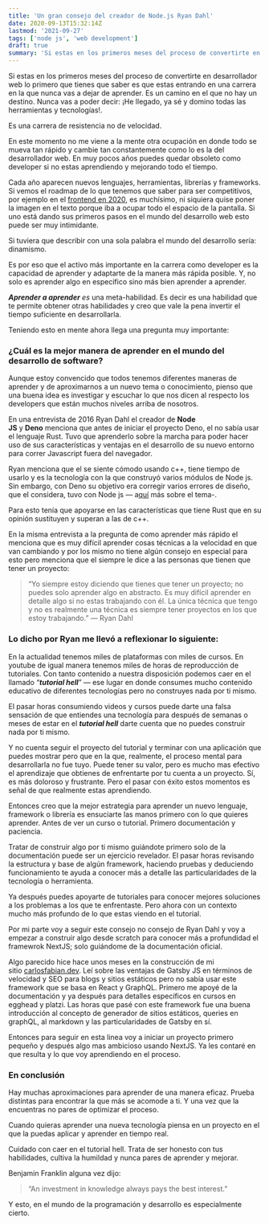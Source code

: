 ```yaml
---
title: 'Un gran consejo del creador de Node.js Ryan Dahl'
date: 2020-09-13T15:32:14Z
lastmod: '2021-09-27'
tags: ['node js', 'web development']
draft: true
summary: 'Si estas en los primeros meses del proceso de convertirte en desarrollador web este consejo podría acelerar tu carrera.'
---
```


Si estas en los primeros meses del proceso de convertirte en desarrollador web lo primero que tienes que saber es que estas entrando en una carrera en la que nunca vas a dejar de aprender. Es un camino en el que no hay un destino. Nunca vas a poder decir: ¡He llegado, ya sé y domino todas las herramientas y tecnologías!.

Es una carrera de resistencia no de velocidad.

En este momento no me viene a la mente otra ocupación en donde todo se mueva tan rápido y cambie tan constantemente como lo es la del desarrollador web. En muy pocos años puedes quedar obsoleto como developer si no estas aprendiendo y mejorando todo el tiempo.

Cada año aparecen nuevos lenguajes, herramientas, librerías y frameworks. Si vemos el roadmap de lo que tenemos que saber para ser competitivos, por ejemplo en el [frontend en 2020](https://roadmap.sh/roadmaps/frontend.png), es muchísimo, ni siquiera quise poner la imagen en el texto porque iba a ocupar todo el espacio de la pantalla. Si uno está dando sus primeros pasos en el mundo del desarrollo web esto puede ser muy intimidante.

Si tuviera que describir con una sola palabra el mundo del desarrollo sería: dinamismo.

Es por eso que el activo más importante en la carrera como developer es la capacidad de aprender y adaptarte de la manera más rápida posible. Y, no solo es aprender algo en especifico sino más bien aprender a aprender.

***Aprender a aprender** es* una meta-habilidad. Es decir es una habilidad que te permite obtener otras habilidades y creo que vale la pena invertir el tiempo suficiente en desarrollarla.

Teniendo esto en mente ahora llega una pregunta muy importante:

### **¿Cuál es la mejor manera de aprender en el mundo del desarrollo de software?**

Aunque estoy convencido que todos tenemos diferentes maneras de aprender y de aproximarnos a un nuevo tema o conocimiento, pienso que una buena idea es investigar y escuchar lo que nos dicen al respecto los developers que están muchos niveles arriba de nosotros.

En una entrevista de 2016 Ryan Dahl el creador de **Node JS** y **Deno** menciona que antes de iniciar el proyecto Deno, el no sabía usar el lenguaje Rust. Tuvo que aprenderlo sobre la marcha para poder hacer uso de sus características y ventajas en el desarrollo de su nuevo entorno para correr Javascript fuera del navegador.

Ryan menciona que el se siente cómodo usando c++, tiene tiempo de usarlo y es la tecnología con la que construyó varios módulos de Node js. Sin embargo, con Deno su objetivo era corregir varios errores de diseño, que el considera, tuvo con Node js — a[quí](https://www.youtube.com/watch?v=M3BM9TB-8yA) más sobre el tema-.

Para esto tenía que apoyarse en las características que tiene Rust que en su opinión sustituyen y superan a las de c++.

En la misma entrevista a la pregunta de como aprender más rápido el menciona que es muy difícil aprender cosas técnicas a la velocidad en que van cambiando y por los mismo no tiene algún consejo en especial para esto pero menciona que el siempre le dice a las personas que tienen que tener un proyecto:

> “Yo siempre estoy diciendo que tienes que tener un proyecto; no puedes solo aprender algo en abstracto. Es muy difícil aprender en detalle algo si no estas trabajando con él. La única técnica que tengo y no es realmente una técnica es siempre tener proyectos en los que estoy trabajando.” — Ryan Dahl
> 

### **Lo dicho por Ryan me llevó a reflexionar lo siguiente:**

En la actualidad tenemos miles de plataformas con miles de cursos. En youtube de igual manera tenemos miles de horas de reproducción de tutoriales. Con tanto contenido a nuestra disposición podemos caer en el llamado “***tutorial hell***” — ese lugar en donde consumes mucho contenido educativo de diferentes tecnologías pero no construyes nada por ti mismo.

El pasar horas consumiendo videos y cursos puede darte una falsa sensación de que entiendes una tecnología para después de semanas o meses de estar en el ***tutorial hell*** darte cuenta que no puedes construir nada por ti mismo.

Y no cuenta seguir el proyecto del tutorial y terminar con una aplicación que puedes mostrar pero que en la que, realmente, el proceso mental para desarrollarla no fue tuyo. Puede tener su valor, pero es mucho mas efectivo el aprendizaje que obtienes de enfrentarte por tu cuenta a un proyecto. Sí, es más doloroso y frustrante. Pero el pasar con éxito estos momentos es señal de que realmente estas aprendiendo.

Entonces creo que la mejor estrategia para aprender un nuevo lenguaje, framework o librería es ensuciarte las manos primero con lo que quieres aprender. Antes de ver un curso o tutorial. Primero documentación y paciencia.

Tratar de construir algo por ti mismo guiándote primero solo de la documentación puede ser un ejercicio revelador. El pasar horas revisando la estructura y base de algún framework, haciendo pruebas y deduciendo funcionamiento te ayuda a conocer más a detalle las particularidades de la tecnología o herramienta.

Ya después puedes apoyarte de tutoriales para conocer mejores soluciones a los problemas a los que te enfrentaste. Pero ahora con un contexto mucho más profundo de lo que estas viendo en el tutorial.

Por mi parte voy a seguir este consejo no consejo de Ryan Dahl y voy a empezar a construir algo desde scratch para conocer más a profundidad el framewrok NextJS; solo guiándome de la documentación oficial.

Algo parecido hice hace unos meses en la construcción de mi sitio [carlosfabian.dev](http://carlosfabian.dev/). Leí sobre las ventajas de Gatsby JS en términos de velocidad y SEO para blogs y sitios estáticos pero no sabía usar este framework que se basa en React y GraphQL. Primero me apoyé de la documentación y ya después para detalles específicos en cursos en egghead y platzi. Las horas que pasé con este framework fue una buena introducción al concepto de generador de sitios estáticos, queries en graphQL, al markdown y las particularidades de Gatsby en sí.

Entonces para seguir en esta linea voy a iniciar un proyecto primero pequeño y después algo mas ambicioso usando NextJS. Ya les contaré en que resulta y lo que voy aprendiendo en el proceso.

### **En conclusión**

Hay muchas aproximaciones para aprender de una manera eficaz. Prueba distintas para encontrar la que más se acomode a ti. Y una vez que la encuentras no pares de optimizar el proceso.

Cuando quieras aprender una nueva tecnología piensa en un proyecto en el que la puedas aplicar y aprender en tiempo real.

Cuidado con caer en el tutorial hell. Trata de ser honesto con tus habilidades, cultiva la humildad y nunca pares de aprender y mejorar.

Benjamin Franklin alguna vez dijo:

> “An investment in knowledge always pays the best interest.”
> 

Y esto, en el mundo de la programación y desarrollo es especialmente cierto.
